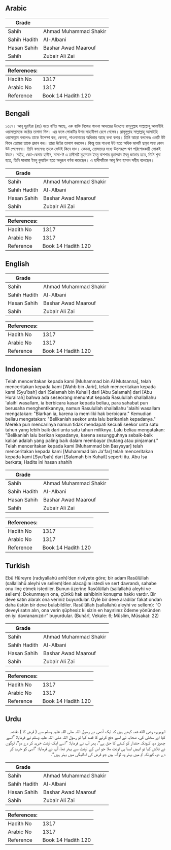 ## Arabic


<div dir="rtl" lang="ar" style={{fontSize:'larger',backgroundColor:'#f8f9fa',padding:20}}>

</div>
<div style={{backgroundColor:'#f8f9fa',padding:20, marginBottom: 10}}><table> <thead> <tr> <th>Grade</th> <th></th> </tr> </thead> <tbody> <tr><td>Sahih</td><td>Ahmad Muhammad Shakir</td></tr><tr><td>Sahih Hadith</td><td>Al-Albani</td></tr><tr><td>Hasan Sahih</td><td>Bashar Awad Maarouf</td></tr><tr><td>Sahih</td><td>Zubair Ali Zai</td></tr></tbody></table><table> <thead> <tr> <th>References:</th> <th></th> </tr> </thead> <tbody><tr><td>Hadith No</td><td>1317</td></tr><tr><td>Arabic No</td><td>1317</td></tr><tr><td>Reference</td><td>Book 14 Hadith 120</td></tr></tbody></table></div>

## Bengali


<div dir="ltr" lang="bn" style={{fontSize:'larger',backgroundColor:'#f8f9fa',padding:20}}>
১৩১৭। আবূ হুরাইরা (রাঃ) হতে বর্ণিত আছে, এক ব্যক্তি নিজের পাওনা আদায়ের উদ্দেশ্যে রাসূলুল্লাহ সাল্লাল্লাহু আলাইহি ওয়াসাল্লামকে কঠোর তাগাদা দিল। এর ফলে লোকটির উপর সাহাবীগণ রেগে গেলেন। রাসূলুল্লাহ সাল্লাল্লাহু আলাইহি ওয়াসাল্লাম বললেনঃ তাকে উপেক্ষা কর, কেননা, পাওনাদারের অধিকার আছে কথা বলার। তিনি আরো বললেনঃ একটি উট কিনে তোমরা তাকে প্রদান কর। তারা উটের তালাশ করলেন। কিন্তু তার পাওনা উট হতে অধিক ভালটি ছাড়া অন্য কোন উট পেলেননা। তিনি বললেনঃ তাকে সেটাই কিনে দাও। কেননা, তোমাদের মধ্যে উত্তমরূপে ঋণ পরিশোধকারী লোকই উত্তম। সহীহ, বেচা-কেনার হাদীস, নাসা-ঈ এ হাদীসটি মুহাম্মাদ ইবনু বাশশার মুহাম্মাদ ইবনু জাফার হতে, তিনি শুবা হতে, তিনি সালামা ইবনু কুহাইল হতে অনুরূপ বর্ণনা করেছেন। এ হাদীসটিকে আবূ ঈসা হাসান সহীহ বলেছেন।
</div>
<div style={{backgroundColor:'#f8f9fa',padding:20, marginBottom: 10}}><table> <thead> <tr> <th>Grade</th> <th></th> </tr> </thead> <tbody> <tr><td>Sahih</td><td>Ahmad Muhammad Shakir</td></tr><tr><td>Sahih Hadith</td><td>Al-Albani</td></tr><tr><td>Hasan Sahih</td><td>Bashar Awad Maarouf</td></tr><tr><td>Sahih</td><td>Zubair Ali Zai</td></tr></tbody></table><table> <thead> <tr> <th>References:</th> <th></th> </tr> </thead> <tbody><tr><td>Hadith No</td><td>1317</td></tr><tr><td>Arabic No</td><td>1317</td></tr><tr><td>Reference</td><td>Book 14 Hadith 120</td></tr></tbody></table></div>

## English


<div dir="ltr" lang="en" style={{fontSize:'larger',backgroundColor:'#f8f9fa',padding:20}}>

</div>
<div style={{backgroundColor:'#f8f9fa',padding:20, marginBottom: 10}}><table> <thead> <tr> <th>Grade</th> <th></th> </tr> </thead> <tbody> <tr><td>Sahih</td><td>Ahmad Muhammad Shakir</td></tr><tr><td>Sahih Hadith</td><td>Al-Albani</td></tr><tr><td>Hasan Sahih</td><td>Bashar Awad Maarouf</td></tr><tr><td>Sahih</td><td>Zubair Ali Zai</td></tr></tbody></table><table> <thead> <tr> <th>References:</th> <th></th> </tr> </thead> <tbody><tr><td>Hadith No</td><td>1317</td></tr><tr><td>Arabic No</td><td>1317</td></tr><tr><td>Reference</td><td>Book 14 Hadith 120</td></tr></tbody></table></div>

## Indonesian


<div dir="ltr" lang="id" style={{fontSize:'larger',backgroundColor:'#f8f9fa',padding:20}}>
Telah menceritakan kepada kami [Muhammad bin Al Mutsanna], telah menceritakan kepada kami [Wahb bin Jarir], telah menceritakan kepada kami [Syu'bah] dari [Salamah bin Kuhail] dari [Abu Salamah] dari [Abu Hurairah] bahwa ada seseorang menuntut kepada Rasulullah shallallahu 'alaihi wasallam, ia berbicara kasar kepada beliau, para sahabat pun berusaha menghentikannya, namun Rasulullah shallallahu 'alaihi wasallam mengatakan: "Biarkan ia, karena ia memiliki hak berbicara." Kemudian beliau mengatakan: "Belikanlah seekor unta lalu berikanlah kepadanya." Mereka pun mencarinya namun tidak mendapati kecuali seekor unta satu tahun yang lebih baik dari unta satu tahun miliknya. Lalu beliau mengatakan: "Belikanlah lalu berikan kepadanya, karena sesungguhnya sebaik-baik kalian adalah yang paling baik dalam membayar (hutang atau pinjaman)." Telah menceritakan kepada kami [Muhammad bin Basysyar] telah menceritakan kepada kami [Muhammad bin Ja'far] telah menceritakan kepada kami [Syu'bah] dari [Salamah bin Kuhail] seperti itu. Abu Isa berkata; Hadits ini hasan shahih
</div>
<div style={{backgroundColor:'#f8f9fa',padding:20, marginBottom: 10}}><table> <thead> <tr> <th>Grade</th> <th></th> </tr> </thead> <tbody> <tr><td>Sahih</td><td>Ahmad Muhammad Shakir</td></tr><tr><td>Sahih Hadith</td><td>Al-Albani</td></tr><tr><td>Hasan Sahih</td><td>Bashar Awad Maarouf</td></tr><tr><td>Sahih</td><td>Zubair Ali Zai</td></tr></tbody></table><table> <thead> <tr> <th>References:</th> <th></th> </tr> </thead> <tbody><tr><td>Hadith No</td><td>1317</td></tr><tr><td>Arabic No</td><td>1317</td></tr><tr><td>Reference</td><td>Book 14 Hadith 120</td></tr></tbody></table></div>

## Turkish


<div dir="ltr" lang="tr" style={{fontSize:'larger',backgroundColor:'#f8f9fa',padding:20}}>
Ebû Hüreyre (radıyallahü anh)’den rivâyete göre; bir adam Rasûlüllah (sallallahü aleyhi ve sellem)’den alacağını istedi ve sert davrandı, sahabe onu linç etmek istediler. Bunun üzerine Rasûlüllah (sallallahü aleyhi ve sellem): Dokunmayın ona, çünkü hak sahibinin konuşma hakkı vardır. Bir deve satın alarak ona veriniz buyurdular. Öyle bir deve aradılar fakat ondan daha üstün bir deve bulabildiler. Rasûlüllah (sallallahü aleyhi ve sellem): “O deveyi satın alın, ona verin şüphesiz ki sizin en hayırlınız ödeme yönünden en iyi davrananızdır” buyurdular. (Buhârî, Vekale: 6; Müslim, Müsakat: 22)
</div>
<div style={{backgroundColor:'#f8f9fa',padding:20, marginBottom: 10}}><table> <thead> <tr> <th>Grade</th> <th></th> </tr> </thead> <tbody> <tr><td>Sahih</td><td>Ahmad Muhammad Shakir</td></tr><tr><td>Sahih Hadith</td><td>Al-Albani</td></tr><tr><td>Hasan Sahih</td><td>Bashar Awad Maarouf</td></tr><tr><td>Sahih</td><td>Zubair Ali Zai</td></tr></tbody></table><table> <thead> <tr> <th>References:</th> <th></th> </tr> </thead> <tbody><tr><td>Hadith No</td><td>1317</td></tr><tr><td>Arabic No</td><td>1317</td></tr><tr><td>Reference</td><td>Book 14 Hadith 120</td></tr></tbody></table></div>

## Urdu


<div dir="rtl" lang="ur" style={{fontSize:'larger',backgroundColor:'#f8f9fa',padding:20}}>
ابوہریرہ رضی الله عنہ کہتے ہیں کہ ایک آدمی نے رسول اللہ صلی اللہ علیہ وسلم سے ( قرض کا ) تقاضہ کیا اور سختی کی، صحابہ نے اسے دفع کرنے کا قصد کیا تو رسول اللہ صلی اللہ علیہ وسلم نے فرمایا: ”اسے چھوڑ دو، کیونکہ حقدار کو کہنے کا حق ہے“، پھر آپ نے فرمایا: ”اسے ایک اونٹ خرید کر دے دو“، لوگوں نے تلاش کیا تو انہیں ایسا ہی اونٹ ملا جو اس کے اونٹ سے بہتر تھا، آپ نے فرمایا: ”اسی کو خرید کر دے دو، کیونکہ تم میں بہتر وہ لوگ ہیں جو قرض کی ادائیگی میں بہتر ہوں“۔
</div>
<div style={{backgroundColor:'#f8f9fa',padding:20, marginBottom: 10}}><table> <thead> <tr> <th>Grade</th> <th></th> </tr> </thead> <tbody> <tr><td>Sahih</td><td>Ahmad Muhammad Shakir</td></tr><tr><td>Sahih Hadith</td><td>Al-Albani</td></tr><tr><td>Hasan Sahih</td><td>Bashar Awad Maarouf</td></tr><tr><td>Sahih</td><td>Zubair Ali Zai</td></tr></tbody></table><table> <thead> <tr> <th>References:</th> <th></th> </tr> </thead> <tbody><tr><td>Hadith No</td><td>1317</td></tr><tr><td>Arabic No</td><td>1317</td></tr><tr><td>Reference</td><td>Book 14 Hadith 120</td></tr></tbody></table></div>